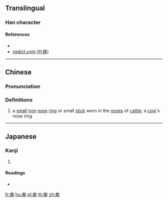 {{character info/new}}
==Translingual==

===Han character===
{{Han char|rn=75|rad=木|as=06|sn=10|four=|canj=FQD|ids=⿱龹木}}

====References====
* {{Han ref|kx=0525.110|dkj=14764|dj=0914.060|hdz=21202.040|uh=684A|ud=26698}}
* [http://yedict.com/htm/68/684A.htm yedict.com (叶典)]

----

==Chinese==
{{zh-forms}}

===Pronunciation===
{{zh-pron
|m=juàn,quān
|c=gyun3
|mc=y
|oc=y
|ma=
|cat=n
}}

===Definitions===
{{zh-hanzi}}

# a [[small]] [[iron]] [[nose]] [[ring]] or small [[stick]] worn in the [[nose]]s of [[cattle]]; a [[cow]]'s nose ring

----

==Japanese==

===Kanji===
{{ja-kanji|grade=|rs=木06}}

# {{defn|lang=ja|sort=木06}}

====Readings====
* {{ja-readings|on=[[けん]] (ken)|kun=}}

[[fr:桊]]
[[hu:桊]]
[[pl:桊]]
[[th:桊]]
[[zh:桊]]